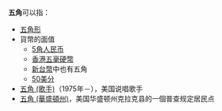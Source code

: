 '''五角'''可以指：
*[[五角形|五角形]]
*貨幣的面值
**[[5角人民币|5角人民币]]
**[[香港五毫硬幣|香港五毫硬幣]]
**[[新台幣|新台幣]]中也有五角
**[[50美分|50美分]]
*[[五角_(歌手)|五角 (歌手)]]（1975年－），美国说唱歌手
*[[五角_(華盛頓州)|五角 (華盛頓州)]]，美国华盛顿州克拉克县的一個普查规定居民点

{{消歧義|W|Cat=二字消歧義}}